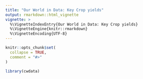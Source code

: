 ```yaml
---
title: "Our World in Data: Key Crop yields"
output: rmarkdown::html_vignette
vignette: >
  %\VignetteIndexEntry{Our World in Data: Key Crop yields}
  %\VignetteEngine{knitr::rmarkdown}
  %\VignetteEncoding{UTF-8}
---
```


```r
knitr::opts_chunk$set(
  collapse = TRUE,
  comment = "#>"
)
```

```r
library(cwdata)
```
